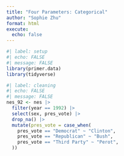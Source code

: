 ```yaml
---
title: "Four Parameters: Categorical"
author: "Sophie Zhu"
format: html
execute: 
  echo: false
---
```


```r
#| label: setup
#| echo: FALSE
#| message: FALSE
library(primer.data)
library(tidyverse)
```

```r
#| label: cleaning
#| echo: FALSE
#| message: FALSE
nes_92 <- nes |> 
  filter(year == 1992) |> 
  select(sex, pres_vote) |> 
  drop_na() |> 
  mutate(pres_vote = case_when(
    pres_vote == "Democrat" ~ "Clinton",
    pres_vote == "Republican" ~ "Bush",
    pres_vote == "Third Party" ~ "Perot",
  ))
```

